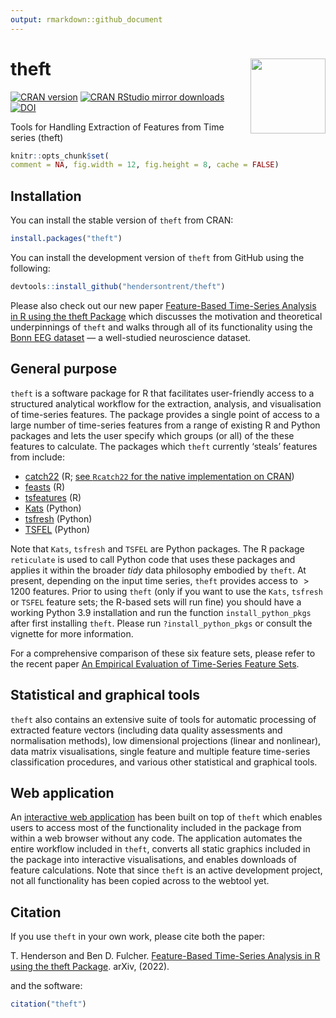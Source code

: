 ```yaml
---
output: rmarkdown::github_document
---
```


# theft <img src="man/figures/logo.png" align="right" width="120" />

[![CRAN version](https://www.r-pkg.org/badges/version/theft)](https://www.r-pkg.org/pkg/theft)
[![CRAN RStudio mirror downloads](https://cranlogs.r-pkg.org/badges/theft)](https://www.r-pkg.org/pkg/theft)
[![DOI](https://zenodo.org/badge/351259952.svg)](https://zenodo.org/badge/latestdoi/351259952)

Tools for Handling Extraction of Features from Time series (theft)

```r
knitr::opts_chunk$set(
comment = NA, fig.width = 12, fig.height = 8, cache = FALSE)
```

## Installation

You can install the stable version of `theft` from CRAN:

```r
install.packages("theft")
```

You can install the development version of `theft` from GitHub using the following:

```r
devtools::install_github("hendersontrent/theft")
```

Please also check out our new paper [Feature-Based Time-Series Analysis in R using the theft Package](https://arxiv.org/abs/2208.06146) which discusses the motivation and theoretical underpinnings of `theft` and walks through all of its functionality using the [Bonn EEG dataset](https://journals.aps.org/pre/abstract/10.1103/PhysRevE.64.061907) --- a well-studied neuroscience dataset.

## General purpose

`theft` is a software package for R that facilitates user-friendly access to a structured analytical workflow for the extraction, analysis, and visualisation of time-series features. The package provides a single point of access to a large number of time-series features from a range of existing R and Python packages and lets the user specify which groups (or all) of the these features to calculate. The packages which `theft` currently 'steals' features from include:

* [catch22](https://link.springer.com/article/10.1007/s10618-019-00647-x) (R; [see `Rcatch22` for the native implementation on CRAN](https://github.com/hendersontrent/Rcatch22))
* [feasts](https://feasts.tidyverts.org) (R)
* [tsfeatures](https://github.com/robjhyndman/tsfeatures) (R)
* [Kats](https://facebookresearch.github.io/Kats/) (Python)
* [tsfresh](https://tsfresh.com) (Python)
* [TSFEL](https://tsfel.readthedocs.io/en/latest/) (Python)

Note that `Kats`, `tsfresh` and `TSFEL` are Python packages. The R package `reticulate` is used to call Python code that uses these packages and applies it within the broader *tidy* data philosophy embodied by `theft`. At present, depending on the input time series, `theft` provides access to $>1200$ features. Prior to using `theft` (only if you want to use the `Kats`, `tsfresh` or `TSFEL` feature sets; the R-based sets will run fine) you should have a working Python 3.9 installation and run the function `install_python_pkgs` after first installing `theft`. Please run `?install_python_pkgs` or consult the vignette for more information.

For a comprehensive comparison of these six feature sets, please refer to the recent paper [An Empirical Evaluation of Time-Series Feature Sets](https://ieeexplore.ieee.org/document/9679937).

## Statistical and graphical tools

`theft` also contains an extensive suite of tools for automatic processing of extracted feature vectors (including data quality assessments and normalisation methods), low dimensional projections (linear and nonlinear), data matrix visualisations, single feature and multiple feature time-series classification procedures, and various other statistical and graphical tools.

## Web application

An [interactive web application](https://dynamicsandneuralsystems.shinyapps.io/timeseriesfeaturevis/) has been built on top of `theft` which enables users to access most of the functionality included in the package from within a web browser without any code. The application automates the entire workflow included in `theft`, converts all static graphics included in the package into interactive visualisations, and enables downloads of feature calculations. Note that since `theft` is an active development project, not all functionality has been copied across to the webtool yet.

## Citation

If you use `theft` in your own work, please cite both the paper:

T. Henderson and Ben D. Fulcher. [Feature-Based Time-Series Analysis in R using the theft Package](https://arxiv.org/abs/2208.06146). arXiv, (2022).

and the software:

```r
citation("theft")
```
